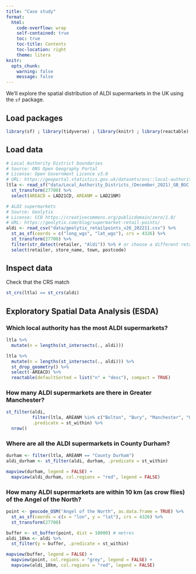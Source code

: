 ```yaml
---
title: "Case study"
format: 
  html:
    code-overflow: wrap
    self-contained: true
    toc: true
    toc-title: Contents
    toc-location: right
    theme: litera
knitr: 
  opts_chunk:
    warning: false
    message: false   
---
```


We'll explore the spatial distribution of ALDI supermarkets in the UK using the `sf` package. 

## Load packages
```r
library(sf) ; library(tidyverse) ; library(knitr) ; library(reactable) ; library(mapview) ; library(tmaptools) 
```

## Load data
```r
# Local Authority District boundaries
# Source: ONS Open Geography Portal
# License: Open Government Licence v3.0
# URL: https://geoportal.statistics.gov.uk/datasets/ons::local-authority-districts-december-2021-gb-bgc-1
ltla <- read_sf("data/Local_Authority_Districts_(December_2021)_GB_BGC.geojson")  %>% 
  st_transform(27700) %>% 
  select(AREACD = LAD21CD, AREANM = LAD21NM)

# ALDI supermarkets
# Source: Geolytix
# License: CC0 https://creativecommons.org/publicdomain/zero/1.0/
# URL: https://geolytix.com/blog/supermarket-retail-points/
aldi <- read_csv("data/geolytix_retailpoints_v26_202211.csv") %>% 
  st_as_sf(coords = c("long_wgs", "lat_wgs"), crs = 4326) %>%
  st_transform(27700) %>% 
  filter(str_detect(retailer, "Aldi")) %>% # or choose a different retailer
  select(retailer, store_name, town, postcode)
```

## Inspect data
Check that the CRS match
```r
st_crs(ltla) == st_crs(aldi)
```

## Exploratory Spatial Data Analysis (ESDA)
### Which local authority has the most ALDI supermarkets?
```r
ltla %>% 
  mutate(n = lengths(st_intersects(., aldi)))
```

```r
ltla %>% 
  mutate(n = lengths(st_intersects(., aldi))) %>% 
  st_drop_geometry() %>% 
  select(-AREACD) %>% 
  reactable(defaultSorted = list("n" = "desc"), compact = TRUE)
```

### How many ALDI supermarkets are there in Greater Manchester?
```r
st_filter(aldi, 
          filter(ltla, AREANM %in% c("Bolton", "Bury", "Manchester", "Oldham", "Rochdale", "Salford", "Stockport", "Tameside", "Trafford", "Wigan")), 
          .predicate = st_within) %>% 
  nrow()
```

### Where are all the ALDI supermarkets in County Durham?
```r
durham <- filter(ltla, AREANM == "County Durham")
aldi_durham <- st_filter(aldi, durham, .predicate = st_within) 

mapview(durham, legend = FALSE) +
  mapview(aldi_durham, col.regions = "red", legend = FALSE)
```

### How many ALDI supermarkets are within 10 km (as crow flies) of the Angel of the North?
```r
point <- geocode_OSM("Angel of the North", as.data.frame = TRUE) %>% 
  st_as_sf(coords = c(x = "lon", y = "lat"), crs = 4326) %>% 
  st_transform(27700)

buffer <- st_buffer(point, dist = 10000) # metres
aldi_10km <- aldi %>% 
  st_filter(y = buffer, .predicate = st_within)

mapview(buffer, legend = FALSE) +
  mapview(point, col.regions = "grey", legend = FALSE) +
  mapview(aldi_10km, col.regions = "red", legend = FALSE)
```
